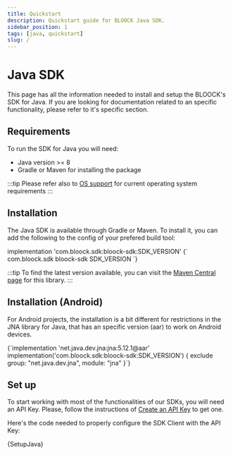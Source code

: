 ```yaml
---
title: Quickstart
description: Quickstart guide for BLOOCK Java SDK.
sidebar_position: 1
tags: [java, quickstart]
slug: /
---
```



# Java SDK

This page has all the information needed to install and setup the BLOOCK's SDK for Java. If you are looking for documentation related to an specific functionality, please refer to it's specific section.

## Requirements

To run the SDK for Java you will need:

- Java version >= 8
- Gradle or Maven for installing the package

:::tip
Please refer also to [OS support](./os-support.mdx) for current operating system requirements
:::

## Installation

The Java SDK is available through Gradle or Maven. To install it, you can add the following to the config of your prefered build tool:

<Tabs>
  <TabItem value="gradle" label="Gradle">
    <CodeBlock language="groovy">
      implementation 'com.bloock.sdk:bloock-sdk:SDK_VERSION'
    </CodeBlock>
  </TabItem>
  <TabItem value="maven" label="Maven">
    <CodeBlock language="xml">
      {`<dependency>
  <groupId>com.bloock.sdk</groupId>
  <artifactId>bloock-sdk</artifactId>
  <version>SDK_VERSION</version>
</dependency>`}
    </CodeBlock>
  </TabItem>
</Tabs>

:::tip
To find the latest version available, you can visit the [Maven Central page](https://search.maven.org/artifact/com.bloock.sdk/bloock-sdk) for this library.
:::

## Installation (Android)

For Android projects, the installation is a bit different for restrictions in the JNA library for Java, that has an specific version (aar) to work on Android devices.

<CodeBlock language="groovy">
  {`implementation 'net.java.dev.jna:jna:5.12.1@aar'
implementation('com.bloock.sdk:bloock-sdk:SDK_VERSION') { 
  exclude group: "net.java.dev.jna", module: "jna" 
}`}
</CodeBlock>

## Set up

To start working with most of the functionalities of our SDKs, you will need an API Key. Please, follow the instructions of [Create an API Key](../authentication/create-an-api-key.md) to get one.

Here's the code needed to properly configure the SDK Client with the API Key:


<CodeBlock language="java">{SetupJava}</CodeBlock>
